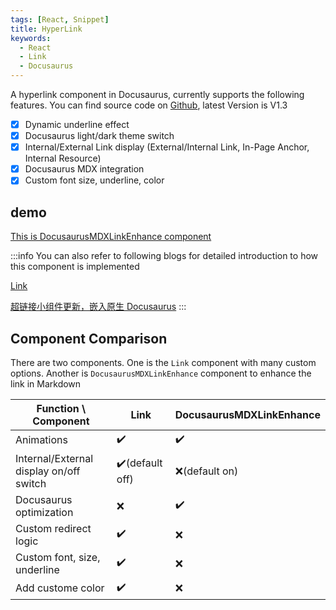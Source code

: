 ```yaml
---
tags: [React, Snippet]
title: HyperLink
keywords:
  - React
  - Link
  - Docusaurus
---
```



A hyperlink component in Docusaurus, currently supports the following features. You can find source code on [Github](https://github.com/Casta-mere/Link), latest Version is V1.3

- [x] Dynamic underline effect
- [x] Docusaurus light/dark theme switch
- [x] Internal/External Link display (External/Internal Link, In-Page Anchor, Internal Resource)
- [x] Docusaurus MDX integration
- [x] Custom font size, underline, color

## demo

<div className="tailwind">
  <div className="text-2xl mb-4">
    <Link
      title="This is link component"
      url="/docs/Snippets/Components/Link"
      onSameUrl="refresh"
    />
  </div>
</div>

[This is DocusaurusMDXLinkEnhance component](/docs/Snippets/Components/Link)

:::info
You can also refer to following blogs for detailed introduction to how this component is implemented

[Link](/blog/Link)

[超链接小组件更新，嵌入原生 Docusaurus](/blog/Link-update-2025-08)
:::

## Component Comparison

There are two components. One is the `Link` component with many custom options. Another is `DocusaurusMDXLinkEnhance` component to enhance the link in Markdown

| Function \\ Component                   | Link            | DocusaurusMDXLinkEnhance |
| --------------------------------------- | --------------- | ------------------------ |
| Animations                              | ✔️              | ✔️                       |
| Internal/External display on/off switch | ✔️(default off) | ❌(default on)           |
| Docusaurus optimization                 | ❌              | ✔️                       |
| Custom redirect logic                   | ✔️              | ❌                       |
| Custom font, size, underline            | ✔️              | ❌                       |
| Add custome color                       | ✔️              | ❌                       |
